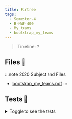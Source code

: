 ```yaml
---
title: Firtree
tags:
  - Semester-4
  - B-NWP-400
  - My_teams
  - bootstrap_my_teams
---
```

> Timeline: ?


## Files 📂

:::note 2020 Subject and Files
- [bootstrap_my_teams.pdf](https://github.com/Studio-17/Epitech-Subjects/raw/main/Semester-4/B-NWP-400/My_teams/bootstrap_my_teams/bootstrap_my_teams.pdf)
:::

## Tests 🤖
<details>
  <summary>Toggle to see the tests</summary>
  <div>
Yo
  </div>
</details>


